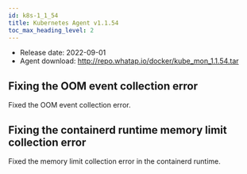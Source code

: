```yaml
---
id: k8s-1_1_54
title: Kubernetes Agent v1.1.54
toc_max_heading_level: 2
---
```



-   Release date: 2022-09-01
-   Agent download: http://repo.whatap.io/docker/kube_mon_1.1.54.tar

## Fixing the OOM event collection error

Fixed the OOM event collection error.

## Fixing the containerd runtime memory limit collection error

Fixed the memory limit collection error in the containerd runtime.
